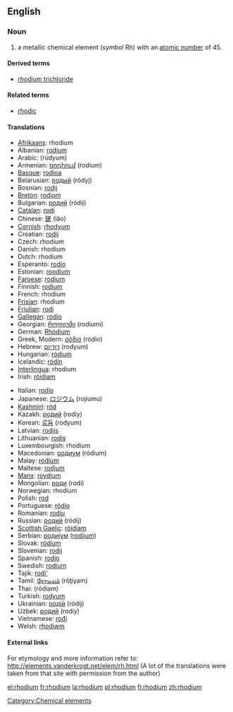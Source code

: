 {{see|Rhodium}}
==English==
{{elements|Rh|ruthenium|Ru|palladium|Pd}}
=== Noun ===
{{en-noun-unc}}
{{wikipedia}}

# a metallic chemical element (''symbol'' Rh) with an [[atomic number]] of 45.

====Derived terms====
*[[rhodium trichloride]]

====Related terms====
*[[rhodic]]

==== Translations ====
{{top}}
*[[Afrikaans]]: rhodium
*Albanian: [[rodium]]
*Arabic: {{ARchar|[[روديوم]]}} (rúdyum) {{m}}
*Armenian: [[ռոդիում]] (ŕodium)
*[[Basque]]: [[rodioa]]
*Belarusian: [[родый]] (ródyj) {{m}}
*Bosnian: [[rodij]]
*[[Breton]]: [[rodiom]]
*Bulgarian: [[родий]] (ródij) {{m}}
*[[Catalan]]: [[rodi]]
*Chinese: [[銠]] (lǎo)
*[[Cornish]]: [[rhodyum]]
*Croatian: [[rodij]]
*Czech: rhodium
*Danish: rhodium
*Dutch: rhodium {{n}}
*Esperanto: [[rodio]]
*Estonian: [[roodium]]
*[[Faroese]]: [[rodium]]
*Finnish: [[rodium]]
*French: rhodium {{m}}
*[[Frisian]]: rhodium
*[[Friulian]]: [[rodi]]
*[[Gallegan]]: [[rodio]]
*Georgian: [[როდიუმი]] (rodiumi)
*German: [[Rhodium]] {{n}}
*Greek, Modern: [[ρόδιο]] (ródio) {{n}}
*Hebrew: [[רודיום]] (rodyum)
*Hungarian: [[ródium]]
*Icelandic: [[ródín]]
*[[Interlingua]]: rhodium
*Irish: [[róidiam]]
{{mid}}
*Italian: [[rodio]] {{m}}
*Japanese: [[ロジウム]] (rojiumu)
*[[Kashmiri]]: [[ród]]
*Kazakh: [[родий]] (rodiy)
*Korean: [[로듐]] (rodyum)
*Latvian: [[rodijs]]
*Lithuanian: [[rodis]]
*Luxembourgish: rhodium
*Macedonian: [[родиум]] (ródium) {{m}}
*Malay: [[rodium]]
*Maltese: [[rodjum]]
*[[Manx]]: [[roydjum]]
*Mongolian: [[роди]] (rodi)
*Norwegian: rhodium
*Polish: [[rod#Polish|rod]] {{m}}
*Portuguese: [[ródio]] {{m}}
*Romanian: [[rodiu]] {{n}}
*Russian: [[родий]] (ródij) {{m}}
*[[Scottish Gaelic]]: [[ròidiam]]
*Serbian: [[родиjум]] ([[rodijum]]) {{m}}
*Slovak: [[ródium]]
*Slovenian: [[rodij]]
*Spanish: [[rodio]] {{m}}
*Swedish: [[rodium]]
*Tajik: [[rodi']]
*Tamil: [[ரோடியம்]] (rōţiyam)
*Thai: {{THchar|[[โรเดียม]]}} (rōdiam)
*Turkish: [[rodyum]]
*Ukrainian: [[родiй]] (ródij) {{m}}
*Uzbek: [[родий]] (rodiy)
*Vietnamese: [[rođi]]
*Welsh: [[rhodiwm]]
{{bottom}}

====External links====
For etymology and more information refer to:
http://elements.vanderkrogt.net/elem/rh.html
(A lot of the translations were taken from that site with permission from the author)

[[Category:Chemical elements]]

[[el:rhodium]]
[[fr:rhodium]]
[[la:rhodium]]
[[pl:rhodium]]
[[fi:rhodium]]
[[zh:rhodium]]